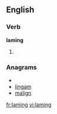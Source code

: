 
==English==

===Verb===
'''laming'''

# {{present participle of|[[lame]]}}

===Anagrams===
* {{alphagram|agilmn}}
* [[lingam#English|lingam]]
* [[malign#English|malign]]

[[fr:laming]]
[[vi:laming]]